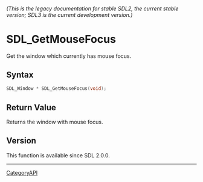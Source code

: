 ====== (This is the legacy documentation for stable SDL2, the current stable version; SDL3 is the current development version.) ======
= SDL_GetMouseFocus =

Get the window which currently has mouse focus.

== Syntax ==

<syntaxhighlight lang='c'>
SDL_Window * SDL_GetMouseFocus(void);
</syntaxhighlight>

== Return Value ==

Returns the window with mouse focus.

== Version ==

This function is available since SDL 2.0.0.

----
[[CategoryAPI]]


